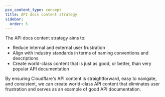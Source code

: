 ```yaml
---
pcx_content_type: concept
title: API docs content strategy
sidebar:
  order: 5
---
```



The API docs content strategy aims to:

- Reduce internal and external user frustration
- Align with industry standards in terms of naming conventions and descriptions
- Create world-class content that is just as good, or better, than very popular API documentation

By ensuring Cloudflare's API content is straightforward, easy to navigate, and consistent, we can create world-class API content that eliminates user frustration and serves as an example of good API documentation.

<DirectoryListing />
